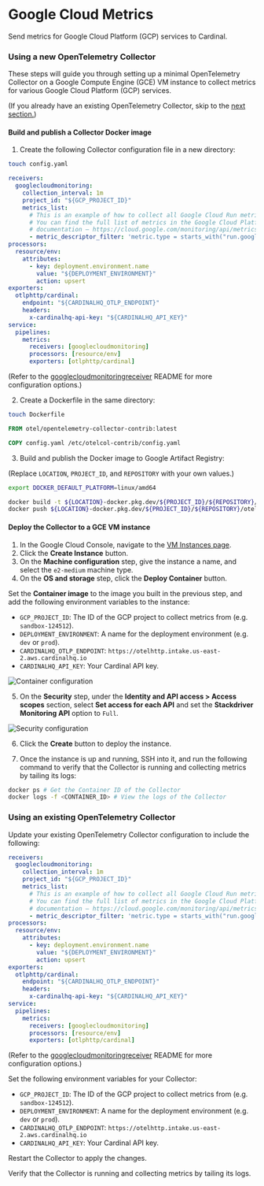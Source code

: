 # Google Cloud Metrics

Send metrics for Google Cloud Platform (GCP) services to Cardinal. 

### Using a new OpenTelemetry Collector

These steps will guide you through setting up a minimal OpenTelemetry Collector on a Google Compute Engine (GCE) VM instance to collect metrics for various Google Cloud Platform (GCP) services.

(If you already have an existing OpenTelemetry Collector, skip to the [next section.](#using-an-existing-opentelemetry-collector))

#### Build and publish a Collector Docker image

1. Create the following Collector configuration file in a new directory:

```sh copy
touch config.yaml
```

```yaml copy
receivers:
  googlecloudmonitoring:
    collection_interval: 1m
    project_id: "${GCP_PROJECT_ID}"
    metrics_list:
      # This is an example of how to collect all Google Cloud Run metrics.
      # You can find the full list of metrics in the Google Cloud Platform 
      # documentation – https://cloud.google.com/monitoring/api/metrics_gcp
      - metric_descriptor_filter: 'metric.type = starts_with("run.googleapis.com")'
processors:
  resource/env:
    attributes:
      - key: deployment.environment.name
        value: "${DEPLOYMENT_ENVIRONMENT}"
        action: upsert
exporters:
  otlphttp/cardinal:
    endpoint: "${CARDINALHQ_OTLP_ENDPOINT}"
    headers:
      x-cardinalhq-api-key: "${CARDINALHQ_API_KEY}"
service:
  pipelines:
    metrics:
      receivers: [googlecloudmonitoring]
      processors: [resource/env]
      exporters: [otlphttp/cardinal]
```

(Refer to the [googlecloudmonitoringreceiver](https://github.com/open-telemetry/opentelemetry-collector-contrib/tree/main/receiver/googlecloudmonitoringreceiver) README for more configuration options.)

2. Create a Dockerfile in the same directory:

```sh copy
touch Dockerfile
```

```dockerfile copy
FROM otel/opentelemetry-collector-contrib:latest

COPY config.yaml /etc/otelcol-contrib/config.yaml
```

3. Build and publish the Docker image to Google Artifact Registry:

(Replace `LOCATION`, `PROJECT_ID`, and `REPOSITORY` with your own values.)

```sh copy
export DOCKER_DEFAULT_PLATFORM=linux/amd64

docker build -t ${LOCATION}-docker.pkg.dev/${PROJECT_ID}/${REPOSITORY}/otel-collector-googlecloudmonitoring:latest .
docker push ${LOCATION}-docker.pkg.dev/${PROJECT_ID}/${REPOSITORY}/otel-collector-googlecloudmonitoring:latest
```

#### Deploy the Collector to a GCE VM instance

1. In the Google Cloud Console, navigate to the [VM Instances page](https://console.cloud.google.com/compute/instances).
2. Click the **Create Instance** button.
3. On the **Machine configuration** step, give the instance a name, and select the `e2-medium` machine type.
4. On the **OS and storage** step, click the **Deploy Container** button.

Set the **Container image** to the image you built in the previous step, and add the following environment variables to the instance:

- `GCP_PROJECT_ID`: The ID of the GCP project to collect metrics from (e.g. `sandbox-124512`).
- `DEPLOYMENT_ENVIRONMENT`: A name for the deployment environment (e.g. `dev` or `prod`).
- `CARDINALHQ_OTLP_ENDPOINT`: `https://otelhttp.intake.us-east-2.aws.cardinalhq.io`
- `CARDINALHQ_API_KEY`: Your Cardinal API key.

![Container configuration](/gce_collector_container_config.png)

5. On the **Security** step, under the **Identity and API access > Access scopes** section, select **Set access for each API** and set the **Stackdriver Monitoring API** option to `Full`.

![Security configuration](/gce_collector_security_config.png)

6. Click the **Create** button to deploy the instance.

7. Once the instance is up and running, SSH into it, and run the following command to verify that the Collector is running and collecting metrics by tailing its logs:

```sh copy
docker ps # Get the Container ID of the Collector
docker logs -f <CONTAINER_ID> # View the logs of the Collector
```

### Using an existing OpenTelemetry Collector

Update your existing OpenTelemetry Collector configuration to include the following:

```yaml copy
receivers:
  googlecloudmonitoring:
    collection_interval: 1m
    project_id: "${GCP_PROJECT_ID}"
    metrics_list:
      # This is an example of how to collect all Google Cloud Run metrics.
      # You can find the full list of metrics in the Google Cloud Platform 
      # documentation – https://cloud.google.com/monitoring/api/metrics_gcp
      - metric_descriptor_filter: 'metric.type = starts_with("run.googleapis.com")'
processors:
  resource/env:
    attributes:
      - key: deployment.environment.name
        value: "${DEPLOYMENT_ENVIRONMENT}"
        action: upsert
exporters:
  otlphttp/cardinal:
    endpoint: "${CARDINALHQ_OTLP_ENDPOINT}"
    headers:
      x-cardinalhq-api-key: "${CARDINALHQ_API_KEY}"
service:
  pipelines:
    metrics:
      receivers: [googlecloudmonitoring]
      processors: [resource/env]
      exporters: [otlphttp/cardinal]
```

(Refer to the [googlecloudmonitoringreceiver](https://github.com/open-telemetry/opentelemetry-collector-contrib/tree/main/receiver/googlecloudmonitoringreceiver) README for more configuration options.)

Set the following environment variables for your Collector:

- `GCP_PROJECT_ID`: The ID of the GCP project to collect metrics from (e.g. `sandbox-124512`).
- `DEPLOYMENT_ENVIRONMENT`: A name for the deployment environment (e.g. `dev` or `prod`).
- `CARDINALHQ_OTLP_ENDPOINT`: `https://otelhttp.intake.us-east-2.aws.cardinalhq.io`
- `CARDINALHQ_API_KEY`: Your Cardinal API key.

Restart the Collector to apply the changes.

Verify that the Collector is running and collecting metrics by tailing its logs.